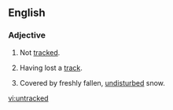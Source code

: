 ==English==
===Adjective===
{{en-adj}}

# Not [[tracked]].
# {{context|of a [[tracked]] [[vehicle]], such as a [[tank]] or [[earthmover]]}} Having lost a [[track]].
# {{context|of a [[ski slope]]}} Covered by freshly fallen, [[undisturbed]] snow.

[[vi:untracked]]